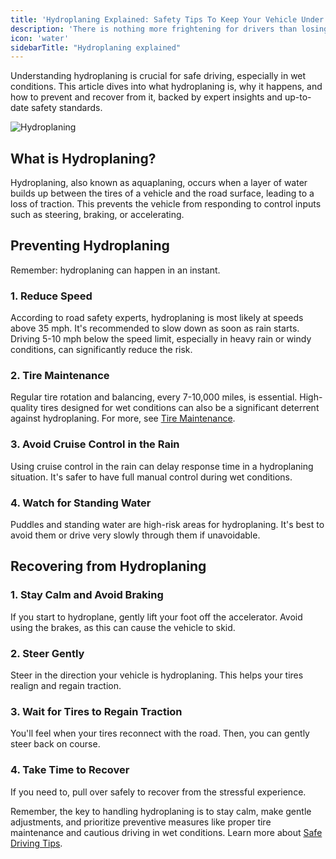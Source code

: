 ```yaml
---
title: 'Hydroplaning Explained: Safety Tips To Keep Your Vehicle Under Control'
description: 'There is nothing more frightening for drivers than losing control of a vehicle when hydroplaning, which drivers will avoid using our expert tips.'
icon: 'water'
sidebarTitle: "Hydroplaning explained"
---
```


Understanding hydroplaning is crucial for safe driving, especially in wet conditions. This article dives into what hydroplaning is, why it happens, and how to prevent and recover from it, backed by expert insights and up-to-date safety standards.

![Hydroplaning](https://driving-tests.org/wp-content/uploads/2020/06/car-hydroplaning-on-a-wet-road-1.jpg)

## What is Hydroplaning?

Hydroplaning, also known as aquaplaning, occurs when a layer of water builds up between the tires of a vehicle and the road surface, leading to a loss of traction. This prevents the vehicle from responding to control inputs such as steering, braking, or accelerating.

## Preventing Hydroplaning
Remember: hydroplaning can happen in an instant.

### 1. Reduce Speed
According to road safety experts, hydroplaning is most likely at speeds above 35 mph. It's recommended to slow down as soon as rain starts. Driving 5-10 mph below the speed limit, especially in heavy rain or windy conditions, can significantly reduce the risk.

### 2. Tire Maintenance
Regular tire rotation and balancing, every 7-10,000 miles, is essential. High-quality tires designed for wet conditions can also be a significant deterrent against hydroplaning. For more, see [Tire Maintenance](/car-care/tire-maintenance).

### 3. Avoid Cruise Control in the Rain
Using cruise control in the rain can delay response time in a hydroplaning situation. It's safer to have full manual control during wet conditions.

### 4. Watch for Standing Water
Puddles and standing water are high-risk areas for hydroplaning. It's best to avoid them or drive very slowly through them if unavoidable.

## Recovering from Hydroplaning

### 1. Stay Calm and Avoid Braking
If you start to hydroplane, gently lift your foot off the accelerator. Avoid using the brakes, as this can cause the vehicle to skid.

### 2. Steer Gently
Steer in the direction your vehicle is hydroplaning. This helps your tires realign and regain traction.

### 3. Wait for Tires to Regain Traction
You'll feel when your tires reconnect with the road. Then, you can gently steer back on course.

### 4. Take Time to Recover
If you need to, pull over safely to recover from the stressful experience.

Remember, the key to handling hydroplaning is to stay calm, make gentle adjustments, and prioritize preventive measures like proper tire maintenance and cautious driving in wet conditions. Learn more about [Safe Driving Tips](/drive-better/safety-tips).
